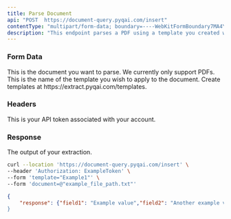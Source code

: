 ```yaml
---
title: Parse Document
api: "POST  https://document-query.pyqai.com/insert"
contentType: "multipart/form-data; boundary=----WebKitFormBoundary7MA4YWxkTrZu0gW'"
description: "This endpoint parses a PDF using a template you created within Extract."
---
```


### Form Data

<ParamField body="document" type="file" required>
  This is the document you want to parse.  We currently only support PDFs.
</ParamField>

<ParamField body="template" type="string" required>
  This is the name of the template you wish to apply to the document. Create templates at https://extract.pyqai.com/templates.
</ParamField>

### Headers

<ParamField header="Authorization" type="string" required>
  This is your API token associated with your account.
</ParamField>

### Response

<ResponseField name="response" type="string">
  The output of your extraction.
</ResponseField>

<RequestExample>

```bash Example Request
curl --location 'https://document-query.pyqai.com/insert' \
--header 'Authorization: ExampleToken' \
--form 'template="Example1"' \
--form 'document=@"example_file_path.txt"'
```

</RequestExample>

<ResponseExample>

```json Response
{
    "response": {"field1": "Example value","field2": "Another example value}
}
```

</ResponseExample>
